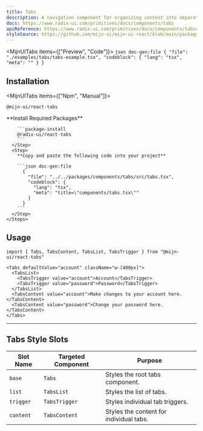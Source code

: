 ```yaml
---
title: Tabs
description: A navigation component for organizing content into separate panels.
docs: https://www.radix-ui.com/primitives/docs/components/tabs
apiReference: https://www.radix-ui.com/primitives/docs/components/tabs#api-reference
styleSource: https://github.com/mijn-ui/mijn-ui-react/blob/main/packages/theme/src/components/tabs.ts
---
```


<ComponentPreview name="tabs-example" />

<MijnUITabs items={["Preview", "Code"]}>
  <MijnUITabsContent value="Preview">
    <ComponentPreview>
      <TabsExample />
    </ComponentPreview>
  </MijnUITabsContent>
  <MijnUITabsContent value="Code">
    ```json doc-gen:file
    {
      "file": "./examples/tabs/tabs-example.tsx",
      "codeblock": {
        "lang": "tsx",
        "meta": ""
      }
    }
    ```
  </MijnUITabsContent>
</MijnUITabs>

## Installation

<MijnUITabs items={["Npm", "Manual"]}>
  <MijnUITabsContent value="Npm">
  ```package-install
  @mijn-ui/react-tabs
  ```
  </MijnUITabsContent>

  <MijnUITabsContent value="Manual">
    <Steps>
      <Step>
        **Install Required Packages**

        ```package-install
        @radix-ui/react-tabs
        ```
      </Step>
      <Step>
        **Copy and paste the following code into your project**

        ```json doc-gen:file
          {
            "file": "../../packages/components/tabs/src/tabs.tsx",
            "codeblock": {
              "lang": "tsx",
              "meta": "title=\"components/tabs.tsx\""
            }
          }
        ```
      </Step>
    </Steps>

  </MijnUITabsContent>
</MijnUITabs>

## Usage

```tsx
import { Tabs, TabsContent, TabsList, TabsTrigger } from "@mijn-ui/react-tabs"
```

```tsx
<Tabs defaultValue="account" className="w-[400px]">
  <TabsList>
    <TabsTrigger value="account">Account</TabsTrigger>
    <TabsTrigger value="password">Password</TabsTrigger>
  </TabsList>
  <TabsContent value="account">Make changes to your account here.</TabsContent>
  <TabsContent value="password">Change your password here.</TabsContent>
</Tabs>
```

---

## Tabs Style Slots

| **Slot Name** | **Targeted Component** | **Purpose**                             |
| ------------- | ---------------------- | --------------------------------------- |
| `base`        | `Tabs`                 | Styles the root tabs component.         |
| `list`        | `TabsList`             | Styles the list of tabs.                |
| `trigger`     | `TabsTrigger`          | Styles individual tab triggers.         |
| `content`     | `TabsContent`          | Styles the content for individual tabs. |
